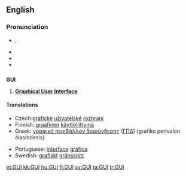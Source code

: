 {{also|guī|guǐ|guì}}
==English==

===Pronunciation===
* {{a|UK}} {{IPA|/ˈɡuː.i/}}, {{SAMPA|/"gu:.i/}}
* {{audio|en-us-GUI.ogg|Audio (US)}}
* {{homophones|gooey}}
* {{rhymes|uːi}}

==={{acronym}}===
<!-- but also pronounced as an initialism -->
'''GUI'''

# {{computing}} '''[[graphical user interface|Graphical User Interface]]'''

====Translations====
{{trans-top|graphical user interface}}
*Czech:[[grafické]] [[uživatelské]] [[rozhraní]]
*Finnish: [[graafinen]] [[käyttöliittymä]]
*Greek: [[γραφικό περιβάλλον διασύνδεσης]] ([[ΓΠΔ]]) (grafiko perivalon ðiasindesis) {{n}}
{{trans-mid}}
*Portuguese: [[interface]] [[gráfica]]
*Swedish: [[grafisk]]t [[gränssnitt]]
{{trans-bottom}}

[[et:GUI]]
[[kk:GUI]]
[[hu:GUI]]
[[fi:GUI]]
[[sv:GUI]]
[[ta:GUI]]
[[tr:GUI]]